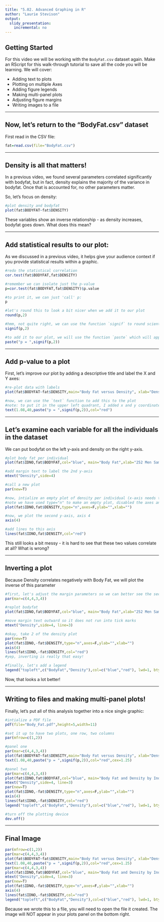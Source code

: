 ```yaml
---
title: "5.02. Advanced Graphing in R"
author: "Laurie Stevison"
output:
  slidy_presentation:
    incremental: no
---
```


## Getting Started

For this video we will be working with the `BodyFat.csv` dataset again. Make an RScript for this walk-through tutorial to save all the code you will be learning. We will cover:

* Adding text to plots
* Plotting on multiple Axes
* Adding figure legends
* Making multi-panel plots
* Adjusting figure margins
* Writing images to a file

---

## Now, let's return to the "BodyFat.csv" dataset

First read in the CSV file:

```r
fat=read.csv(file="BodyFat.csv")
```

----

## Density is all that matters!

In a previous video, we found several parameters correlated significantly with bodyfat, but in fact, density explains the majority of the variance in bodyfat. Once that is accounted for, no other parameters matter.

So, let's focus on density:

```r
#plot density and bodyfat
plot(fat$BODYFAT~fat$DENSITY)
```

These variables show an inverse relationship - as density increases, bodyfat goes down. What does this mean?

----

## Add statistical results to our plot:

As we discussed in a previous video, it helps give your audience context if you provide statistical results within a graphic.

```r
#redo the statistical correlation
cor.test(fat$BODYFAT,fat$DENSITY)

#remember we can isolate just the p-value
p=cor.test(fat$BODYFAT,fat$DENSITY)$p.value

#to print it, we can just 'call' p:
p

#let's round this to look a bit nicer when we add it to our plot
round(p,2)

#hmm, not quite right, we can use the function `signif` to round scientific notation figures
signif(p,2)

#to add it to our plot, we will use the function `paste` which will append "p = " to the actual value of p.
paste("p = ",signif(p,2))
```

-----
 
## Add p-value to a plot
 
First, let's improve our plot by adding a descriptive title and label the X and Y axes:

```r
#re-plot data with labels
plot(fat$BODYFAT~fat$DENSITY,main="Body Fat versus Density", xlab="Density",ylab="Body Fat")

#now, we can use the `text` function to add this to the plot
#note: to put it in the upper left quadrant, I added x and y coordinates. Feel free to move it around and change the color.
text(1.08,40,paste("p = ",signif(p,2)),col="red")
```

-----

## Let's examine each variable for all the individuals in the dataset

We can put bodyfat on the left y-axis and density on the right y-axis.

```r
#plot body fat per individual
plot(fat$IDNO,fat$BODYFAT,col="blue", main="Body Fat",xlab="252 Men Sampled", ylab="Body Fat",type="l")

#add margin text to label the 2nd y-axis
mtext("Density",side=4) 

#call a new plot
par(new=T)

#now, intialize an empty plot of density per individual (x-axis needs to be the same to make this work!)
#note we have used type="n" to make an empty plot, disabled the axes and made labels empty
plot(fat$IDNO,fat$DENSITY,type="n",axes=F,ylab="",xlab="")

#now, we plot the second y-axis, axis 4
axis(4)

#add lines to this axis
lines(fat$IDNO,fat$DENSITY,col="red")
```

This still looks a bit messy - it is hard to see that these two values correlate at all? What is wrong?

-----

## Inverting a plot

Because Density correlates negatively with Body Fat, we will plot the inverse of this parameter

```r
#first, let's adjust the margin parameters so we can better see the second y-axis
par(mar=c(4,4,3,4))

#replot bodyfat
plot(fat$IDNO,fat$BODYFAT,col="blue", main="Body Fat",xlab="252 Men Sampled", ylab="Body Fat",type="l")

#move margin text outward so it does not run into tick marks
mtext("Density",side=4, line=3)

#okay, take 2 of the density plot
par(new=T)
plot(fat$IDNO,-fat$DENSITY,type="n",axes=F,ylab="",xlab="")
axis(4)
lines(fat$IDNO,-fat$DENSITY,col="red")
#yep, inverting is really that easy!

#finally, let's add a legend
legend("topleft",c("BodyFat","Density"),col=c("blue","red"), lwd=1, bty="n")
```

Now, that looks a lot better!

-----

## Writing to files and making multi-panel plots!

Finally, let's put all of this analysis together into a nice single graphic:

```r
#intialize a PDF file
pdf(file="Body_Fat.pdf",height=5,width=11)

#set it up to have two plots, one row, two columns
par(mfrow=c(1,2))

#panel one
par(mar=c(4,4,3,4))
plot(fat$BODYFAT~fat$DENSITY,main="Body Fat versus Density", xlab="Density",ylab="Body Fat")
text(1.08,40,paste("p = ",signif(p,2)),col="red",cex=1.25)

#panel two
par(mar=c(4,4,3,4))
plot(fat$IDNO,fat$BODYFAT,col="blue", main="Body Fat and Density by Individual",xlab="252 Men Sampled", ylab="Body Fat",type="l")
mtext("Density",side=4, line=3)
par(new=T)
plot(fat$IDNO,-fat$DENSITY,type="n",axes=F,ylab="",xlab="")
axis(4)
lines(fat$IDNO,-fat$DENSITY,col="red")
legend("topleft",c("BodyFat","Density"),col=c("blue","red"), lwd=1, bty="n")

#turn off the plotting device
dev.off()
```


----

## Final Image

```r
par(mfrow=c(1,2))
par(mar=c(4,4,3,4))
plot(fat$BODYFAT~fat$DENSITY,main="Body Fat versus Density", xlab="Density",ylab="Body Fat")
text(1.08,40,paste("p = ",signif(p,2)),col="red",cex=1.25)
par(mar=c(4,4,3,4))
plot(fat$IDNO,fat$BODYFAT,col="blue", main="Body Fat and Density by Individual",xlab="252 Men Sampled", ylab="Body Fat",type="l")
mtext("Density",side=4, line=3)
par(new=T)
plot(fat$IDNO,-fat$DENSITY,type="n",axes=F,ylab="",xlab="")
axis(4)
lines(fat$IDNO,-fat$DENSITY,col="red")
legend("topleft",c("BodyFat","Density"),col=c("blue","red"), lwd=1, bty="n")
```

Because we wrote this to a file, you will need to open the file it created. The image will NOT appear in your plots panel on the bottom right.